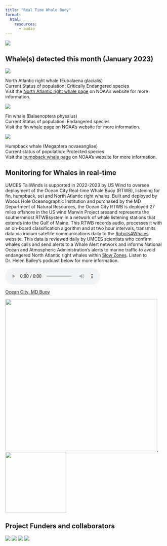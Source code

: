 ```yaml
---
title: "Real Time Whale Buoy"
format:
  html:
    resources:
      - audio
---
```


![](images/HumpbackHawaiicropped.png)

## Whale(s) detected this month (January 2023)

![](images/NARW.png)

North Atlantic right whale (Eubalaena glacialis)\
Current Status of population: Critically Endangered species\
Visit the [North Atlantic right whale page](https://www.fisheries.noaa.gov/species/north-atlantic-right-whale) on NOAA's website for more information.

![](images/Finwhale.png)

Fin whale (Balaenoptera physalus)\
Current Status of population: Endangered species\
Visit the [fin whale page](https://www.fisheries.noaa.gov/species/fin-whale) on NOAA's website for more information.

![](images/Humpbackwhale.png)

Humpback whale (Megaptera novaeangliae)\
Current status of population: Protected species\
Visit the [humpback whale page](https://fisheries.noaa.gov/species/humpback-whale) on NOAA's website for more information.

## Monitoring for Whales in real-time

UMCES TailWinds is supported in 2022-2023 by US Wind to oversee deployment of the Ocean City Real-time Whale Buoy (RTWB), listening for fin, humpback, sei and North Atlantic right whales. Built and deployed by Woods Hole Oceanographic Institution and purchased by the MD Department of Natural Resources, the Ocean City RTWB is deployed 27 miles offshore in the US wind Marwin Project areaand represents the southernmost RTWBsystem in a network of whale listening stations that extends into the Gulf of Maine. This RTWB records audio, processes it with an on-board classification algorithm and at two hour intervals, transmits data via iridium satellite communications daily to the [Robots4Whales](http://dcs/whoi.edu/) website. This data is reviewed daily by UMCES scientists who confirm whales calls and send alerts to a Whale Alert network and informs National Ocean and Atmospheric Administration's alerts to marine traffic to avoid endangered North Atlantic right whales within [Slow Zones](https://fisheries.noaa.gov/feature-story/help-endangered-whales-slow-down-slow-zones). Listen to Dr. Helen Bailey's podcast below for more information.

<audio controls source src="audio/Cetacean_Sound_Bite_11_July_2022.mp3">

</audio>

[Ocean City, MD Buoy](http://dcs.whoi.edu/mdoc0722/mdoc0722_mdoc.shtml)

![](images/Websitefigure1.png){width="5in"},![](images/WHALEALERT.png){width="2in"}

## Project Funders and collaborators

![](images/USWindlogo.png) ![](images/UMCESlogo.png) ![](images/MDDNRlogo.png) ![](images/WHOIlogo.png)
